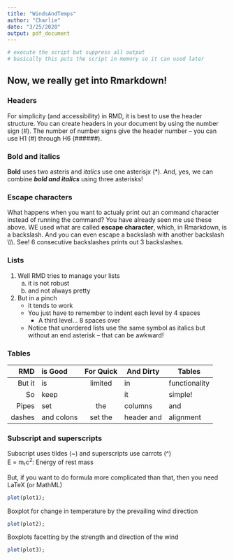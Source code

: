 ```yaml
---
title: "WindsAndTemps"
author: "Charlie"
date: "3/25/2020"
output: pdf_document
---
```


```r
# execute the script but suppress all output
# basically this puts the script in memory so it can used later
```

## Now, we really get into Rmarkdown! 

### Headers
For simplicity (and accessibility) in RMD, it is best to use the header structure.  You can create headers in your document by using the number sign (\#).  The number of number signs give the header number -- you can use H1 (\#) through H6 (\######).  

### Bold and italics

**Bold** uses two asteris and *italics* use one asterisjx (\*).   And, yes, we can combine ***bold and italics*** using three asterisks!

### Escape characters
 What happens when you want to actualy print out an command character instead of running the command?  You have already seen me use these above. WE used what are called **escape character**, which, in Rmarkdown, is a backslash.  And you can even escape a backslash with another backslash \\\\\\.  See!  6 consecutive backslashes prints out 3 backslashes.

### Lists
1) Well RMD tries to manage your lists
    a) it is not robust
    b) and not always pretty
2) But in a pinch
    * it tends to work
    * You just have to remember to indent each level by 4 spaces
         * A third level... 8 spaces over
    * Notice that unordered lists use the same symbol as italics but without an end asterisk -- that can be awkward!

### Tables
| RMD   | is Good | For Quick | And Dirty  | Tables |
|------:|:--------|:---------:|------------|--------|
|But it | is      | limited   |in        |functionality|
| So| keep || it | simple! |
|Pipes | set | the | columns | and|
|dashes | and colons | set the | header and | alignment |

### Subscript and superscripts
Subscript uses tildes (\~) and superscripts use carrots (\^)  
E = m~r~c^2^: Energy of rest mass  

But, if you want to do formula more complicated than that, then you need LaTeX (or MathML)

```r
plot(plot1);
```

Boxplot for change in temperature by the prevailing wind direction

```r
plot(plot2);
```

Boxplots facetting by the strength and direction of the wind

```r
plot(plot3);
```

